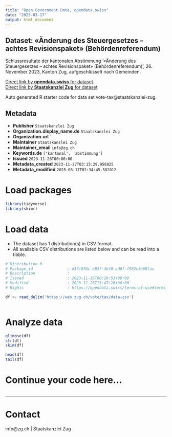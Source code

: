```yaml
---
title: "Open Government Data, opendata.swiss"
date: "2025-03-17"
output: html_document
---
```


## Dataset: «Änderung des Steuergesetzes – achtes Revisionspaket» (Behördenreferendum)

Schlussresultate der kantonalen Abstimmung '«Änderung des Steuergesetzes – achtes Revisionspaket» (Behördenreferendum)', 26. November 2023, Kanton Zug, aufgeschlüsselt nach Gemeinden.

[Direct link by **opendata.swiss** for dataset](https://opendata.swiss/de/dataset/anderung-des-steuergesetzes-achtes-revisionspaket-behordenreferendum)<br>
[Direct link by **Staatskanzlei Zug** for dataset](https://wab.zug.ch/vote/tax/data)

Auto generated R starter code for data set vote-tax@staatskanzlei-zug.

## Metadata

- **Publisher** `Staatskanzlei Zug`
- **Organization.display_name.de** `Staatskanzlei Zug`
- **Organization.url** ``
- **Maintainer** `Staatskanzlei Zug`
- **Maintainer_email** `info@zg.ch`
- **Keywords.de** `['kantonal', 'abstimmung']`
- **Issued** `2023-11-26T00:00:00`
- **Metadata_created** `2023-11-27T03:15:29.956825`
- **Metadata_modified** `2025-03-17T02:34:45.582012`


# Load packages

```r

library(tidyverse)
library(skimr)

```

# Load data

-   The dataset has 1 distribution(s) in CSV format.
-   All available CSV distributions are listed below and can be read into a tibble.

```r

# Distribution 0
# Package_id               : d17c076c-e937-4bf0-ad8f-f982c3e68fac
# Description              : 
# Issued                   : 2023-11-16T08:28:53+00:00
# Modified                 : 2023-11-26T11:47:26+00:00
# Rights                   : https://opendata.swiss/terms-of-use#terms_by

df <- read_delim('https://wab.zug.ch/vote/tax/data-csv')



```

# Analyze data

```r

glimpse(df)
str(df)
skim(df)

head(df)
tail(df)

```

# Continue your code here...

```r

```

------------------------------------------------------------------------

# Contact

info@zg.ch | Staatskanzlei Zug
